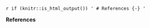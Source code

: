 `r if (knitr::is_html_output()) '
# References {-}
'`

\newpage

__References__

<div id="refs"></div>

